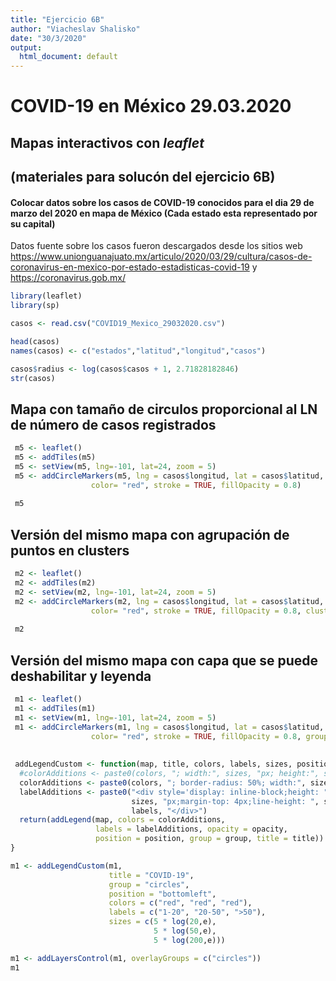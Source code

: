 ---
title: "Ejercicio 6B"
author: "Viacheslav Shalisko"
date: "30/3/2020"
output:
  html_document: default
---

# COVID-19 en México 29.03.2020

## Mapas interactivos con *leaflet* 
## (materiales para solucón del ejercicio 6B)

#### Colocar datos sobre los casos de COVID-19 conocidos para el dia 29 de marzo del 2020 en mapa de México (Cada estado esta representado por su capital)

Datos fuente sobre los casos fueron descargados desde los sitios web
<https://www.unionguanajuato.mx/articulo/2020/03/29/cultura/casos-de-coronavirus-en-mexico-por-estado-estadisticas-covid-19>
y <https://coronavirus.gob.mx/>


```{r}
library(leaflet)
library(sp)

casos <- read.csv("COVID19_Mexico_29032020.csv")

head(casos)
names(casos) <- c("estados","latitud","longitud","casos")

casos$radius <- log(casos$casos + 1, 2.71828182846)
str(casos)
```



## Mapa con tamaño de circulos proporcional al LN de número de casos registrados

```{r fig.width = 9, fig.height = 6}

 m5 <- leaflet()
 m5 <- addTiles(m5)
 m5 <- setView(m5, lng=-101, lat=24, zoom = 5)
 m5 <- addCircleMarkers(m5, lng = casos$longitud, lat = casos$latitud, weight = 5 * casos$radius, radius=5, 
                  color= "red", stroke = TRUE, fillOpacity = 0.8)
 
 m5
```

## Versión del mismo mapa con agrupación de puntos en clusters

```{r fig.width = 9, fig.height = 6}

 m2 <- leaflet()
 m2 <- addTiles(m2)
 m2 <- setView(m2, lng=-101, lat=24, zoom = 5)
 m2 <- addCircleMarkers(m2, lng = casos$longitud, lat = casos$latitud, weight = 5 * casos$radius, radius=5, 
                  color= "red", stroke = TRUE, fillOpacity = 0.8, clusterOptions = markerClusterOptions())
 
 m2
```

## Versión del mismo mapa con capa que se puede deshabilitar y leyenda

```{r fig.width = 9, fig.height = 6}
 m1 <- leaflet()
 m1 <- addTiles(m1)
 m1 <- setView(m1, lng=-101, lat=24, zoom = 5)
 m1 <- addCircleMarkers(m1, lng = casos$longitud, lat = casos$latitud, weight = 5 * casos$radius, radius = 0, 
                  color= "red", stroke = TRUE, fillOpacity = 0.8, group = "circles")
 
 
 addLegendCustom <- function(map, title, colors, labels, sizes, position, group, opacity = 0.5) {
  #colorAdditions <- paste0(colors, "; width:", sizes, "px; height:", sizes, "px")
  colorAdditions <- paste0(colors, "; border-radius: 50%; width:", sizes, "px; height:", sizes, "px")
  labelAdditions <- paste0("<div style='display: inline-block;height: ", 
                           sizes, "px;margin-top: 4px;line-height: ", sizes, "px;'>", 
                           labels, "</div>")
  return(addLegend(map, colors = colorAdditions, 
                   labels = labelAdditions, opacity = opacity, 
                   position = position, group = group, title = title))
}

m1 <- addLegendCustom(m1, 
                      title = "COVID-19",
                      group = "circles",
                      position = "bottomleft",
                      colors = c("red", "red", "red"), 
                      labels = c("1-20", "20-50", ">50"), 
                      sizes = c(5 * log(20,e), 
                                5 * log(50,e), 
                                5 * log(200,e)))

m1 <- addLayersControl(m1, overlayGroups = c("circles"))
m1

```
